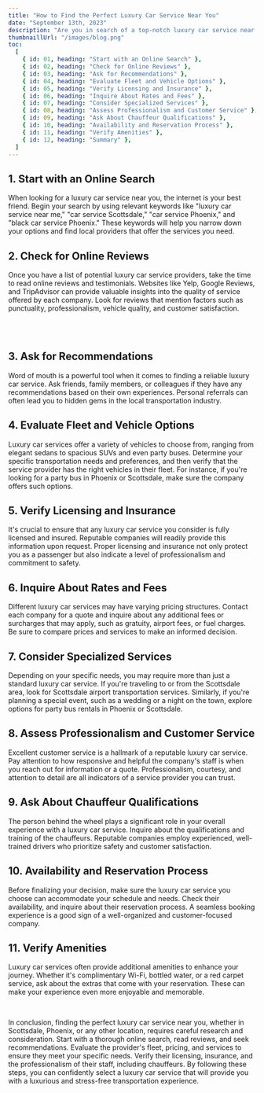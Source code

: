 ```yaml
---
title: "How to Find the Perfect Luxury Car Service Near You"
date: "September 13th, 2023"
description: "Are you in search of a top-notch luxury car service near you? Whether you're planning a special event, need reliable transportation to the airport, or simply want to experience the comfort and elegance of a luxury vehicle, finding the right service can make all the difference. In this article, we will explore some key tips and strategies for locating the ideal luxury car service in your area, with a particular focus on the Scottsdale and Phoenix regions."
thumbnaillUrl: "/images/blog.png"
toc:
  [
    { id: 01, heading: "Start with an Online Search" },
    { id: 02, heading: "Check for Online Reviews" },
    { id: 03, heading: "Ask for Recommendations" },
    { id: 04, heading: "Evaluate Fleet and Vehicle Options" },
    { id: 05, heading: "Verify Licensing and Insurance" },
    { id: 06, heading: "Inquire About Rates and Fees" },
    { id: 07, heading: "Consider Specialized Services" },
    { id: 08, heading: "Assess Professionalism and Customer Service" },
    { id: 09, heading: "Ask About Chauffeur Qualifications" },
    { id: 10, heading: "Availability and Reservation Process" },
    { id: 11, heading: "Verify Amenities" },
    { id: 12, heading: "Summary" },
  ]
---
```


## 1. Start with an Online Search

When looking for a luxury car service near you, the internet is your best friend. Begin your search by using relevant keywords like "luxury car service near me," "car service Scottsdale," "car service Phoenix," and "black car service Phoenix." These keywords will help you narrow down your options and find local providers that offer the services you need.

## 2. Check for Online Reviews

Once you have a list of potential luxury car service providers, take the time to read online reviews and testimonials. Websites like Yelp, Google Reviews, and TripAdvisor can provide valuable insights into the quality of service offered by each company. Look for reviews that mention factors such as punctuality, professionalism, vehicle quality, and customer satisfaction.

<br />
<SlugImage src='/images/blog.png' />
<br />

## 3. Ask for Recommendations

Word of mouth is a powerful tool when it comes to finding a reliable luxury car service. Ask friends, family members, or colleagues if they have any recommendations based on their own experiences. Personal referrals can often lead you to hidden gems in the local transportation industry.

## 4. Evaluate Fleet and Vehicle Options

Luxury car services offer a variety of vehicles to choose from, ranging from elegant sedans to spacious SUVs and even party buses. Determine your specific transportation needs and preferences, and then verify that the service provider has the right vehicles in their fleet. For instance, if you're looking for a party bus in Phoenix or Scottsdale, make sure the company offers such options.

## 5. Verify Licensing and Insurance

It's crucial to ensure that any luxury car service you consider is fully licensed and insured. Reputable companies will readily provide this information upon request. Proper licensing and insurance not only protect you as a passenger but also indicate a level of professionalism and commitment to safety.

## 6. Inquire About Rates and Fees

Different luxury car services may have varying pricing structures. Contact each company for a quote and inquire about any additional fees or surcharges that may apply, such as gratuity, airport fees, or fuel charges. Be sure to compare prices and services to make an informed decision.

## 7. Consider Specialized Services

Depending on your specific needs, you may require more than just a standard luxury car service. If you're traveling to or from the Scottsdale area, look for Scottsdale airport transportation services. Similarly, if you're planning a special event, such as a wedding or a night on the town, explore options for party bus rentals in Phoenix or Scottsdale.

## 8. Assess Professionalism and Customer Service

Excellent customer service is a hallmark of a reputable luxury car service. Pay attention to how responsive and helpful the company's staff is when you reach out for information or a quote. Professionalism, courtesy, and attention to detail are all indicators of a service provider you can trust.

## 9. Ask About Chauffeur Qualifications

The person behind the wheel plays a significant role in your overall experience with a luxury car service. Inquire about the qualifications and training of the chauffeurs. Reputable companies employ experienced, well-trained drivers who prioritize safety and customer satisfaction.

## 10. Availability and Reservation Process

Before finalizing your decision, make sure the luxury car service you choose can accommodate your schedule and needs. Check their availability, and inquire about their reservation process. A seamless booking experience is a good sign of a well-organized and customer-focused company.

## 11. Verify Amenities

Luxury car services often provide additional amenities to enhance your journey. Whether it's complimentary Wi-Fi, bottled water, or a red carpet service, ask about the extras that come with your reservation. These can make your experience even more enjoyable and memorable.

<br />

In conclusion, finding the perfect luxury car service near you, whether in Scottsdale, Phoenix, or any other location, requires careful research and consideration. Start with a thorough online search, read reviews, and seek recommendations. Evaluate the provider's fleet, pricing, and services to ensure they meet your specific needs. Verify their licensing, insurance, and the professionalism of their staff, including chauffeurs. By following these steps, you can confidently select a luxury car service that will provide you with a luxurious and stress-free transportation experience.
